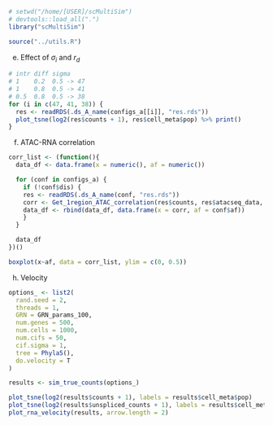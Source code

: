```r
# setwd("/home/[USER]/scMultiSim")
# devtools::load_all(".")
library("scMultiSim")

source("../utils.R")
```

(e) Effect of $\sigma_i$ and $r_d$

```r
# intr diff sigma
# 1    0.2  0.5 -> 47
# 1    0.8  0.5 -> 41
# 0.5  0.8  0.5 -> 38
for (i in c(47, 41, 38)) {
  res <- readRDS(.ds_A_name(configs_a[[i]], "res.rds"))
  plot_tsne(log2(res$counts + 1), res$cell_meta$pop) %>% print()
}
```

(f) ATAC-RNA correlation

```r
corr_list <- (function(){
  data_df <- data.frame(x = numeric(), af = numeric())

  for (conf in configs_a) {
    if (!conf$dis) {
    res <- readRDS(.ds_A_name(conf, "res.rds"))
    corr <- Get_1region_ATAC_correlation(res$counts, res$atacseq_data, res$region_to_gene)
    data_df <- rbind(data_df, data.frame(x = corr, af = conf$af))
    }
  }

  data_df
})()

boxplot(x~af, data = corr_list, ylim = c(0, 0.5))
```

(h) Velocity

```r
options_ <- list2(
  rand.seed = 2,
  threads = 1,
  GRN = GRN_params_100,
  num.genes = 500,
  num.cells = 1000,
  num.cifs = 50,
  cif.sigma = 1,
  tree = Phyla5(),
  do.velocity = T
)

results <- sim_true_counts(options_)

plot_tsne(log2(results$counts + 1), labels = results$cell_meta$pop)
plot_tsne(log2(results$unspliced_counts + 1), labels = results$cell_meta$pop)
plot_rna_velocity(results, arrow.length = 2)
```
